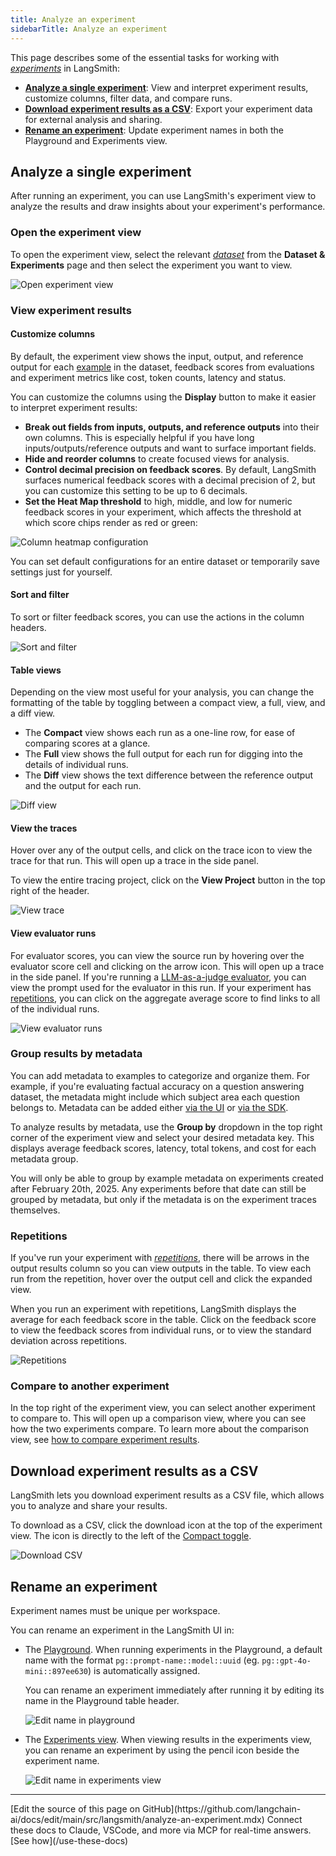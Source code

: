 ```yaml
---
title: Analyze an experiment
sidebarTitle: Analyze an experiment
---
```


This page describes some of the essential tasks for working with [_experiments_](/langsmith/evaluation-concepts#experiment) in LangSmith:

- **[Analyze a single experiment](#analyze-a-single-experiment)**: View and interpret experiment results, customize columns, filter data, and compare runs.
- **[Download experiment results as a CSV](#how-to-download-experiment-results-as-a-csv)**: Export your experiment data for external analysis and sharing.
- **[Rename an experiment](#how-to-rename-an-experiment)**: Update experiment names in both the Playground and Experiments view.

## Analyze a single experiment

After running an experiment, you can use LangSmith's experiment view to analyze the results and draw insights about your experiment's performance.

### Open the experiment view

To open the experiment view, select the relevant [_dataset_](/langsmith/evaluation-concepts#datasets) from the **Dataset & Experiments** page and then select the experiment you want to view.

![Open experiment view](/langsmith/images/select-experiment.png)

### View experiment results

#### Customize columns

By default, the experiment view shows the input, output, and reference output for each [example](/langsmith/evaluation-concepts#examples) in the dataset, feedback scores from evaluations and experiment metrics like cost, token counts, latency and status.

You can customize the columns using the **Display** button to make it easier to interpret experiment results:

- **Break out fields from inputs, outputs, and reference outputs** into their own columns. This is especially helpful if you have long inputs/outputs/reference outputs and want to surface important fields.
- **Hide and reorder columns** to create focused views for analysis.
- **Control decimal precision on feedback scores**. By default, LangSmith surfaces numerical feedback scores with a decimal precision of 2, but you can customize this setting to be up to 6 decimals.
- **Set the Heat Map threshold** to high, middle, and low for numeric feedback scores in your experiment, which affects the threshold at which score chips render as red or green:

![Column heatmap configuration](/langsmith/images/column-heat-map.png)

<Tip>
You can set default configurations for an entire dataset or temporarily save settings just for yourself.
</Tip>

#### Sort and filter

To sort or filter feedback scores, you can use the actions in the column headers.

![Sort and filter](/langsmith/images/sort-filter.png)

#### Table views

Depending on the view most useful for your analysis, you can change the formatting of the table by toggling between a compact view, a full, view, and a diff view.

- The **Compact** view shows each run as a one-line row, for ease of comparing scores at a glance.
- The **Full** view shows the full output for each run for digging into the details of individual runs.
- The **Diff** view shows the text difference between the reference output and the output for each run.

![Diff view](/langsmith/images/diff-mode.png)

#### View the traces

Hover over any of the output cells, and click on the trace icon to view the trace for that run. This will open up a trace in the side panel.

To view the entire tracing project, click on the **View Project** button in the top right of the header.

![View trace](/langsmith/images/view-trace.png)

#### View evaluator runs

For evaluator scores, you can view the source run by hovering over the evaluator score cell and clicking on the arrow icon. This will open up a trace in the side panel. If you're running a [LLM-as-a-judge evaluator](/langsmith/llm-as-judge), you can view the prompt used for the evaluator in this run. If your experiment has [repetitions](/langsmith/evaluation-concepts#repetitions), you can click on the aggregate average score to find links to all of the individual runs.

![View evaluator runs](/langsmith/images/evaluator-run.png)

### Group results by metadata

You can add metadata to examples to categorize and organize them. For example, if you're evaluating factual accuracy on a question answering dataset, the metadata might include which subject area each question belongs to. Metadata can be added either [via the UI](/langsmith/manage-datasets-in-application#edit-example-metadata) or [via the SDK](/langsmith/manage-datasets-programmatically#update-single-example).

To analyze results by metadata, use the **Group by** dropdown in the top right corner of the experiment view and select your desired metadata key. This displays average feedback scores, latency, total tokens, and cost for each metadata group.

<Info>
You will only be able to group by example metadata on experiments created after February 20th, 2025. Any experiments before that date can still be grouped by metadata, but only if the metadata is on the experiment traces themselves.
</Info>

### Repetitions

If you've run your experiment with [_repetitions_](/langsmith/evaluation-concepts#repetitions), there will be arrows in the output results column so you can view outputs in the table. To view each run from the repetition, hover over the output cell and click the expanded view.

When you run an experiment with repetitions, LangSmith displays the average for each feedback score in the table. Click on the feedback score to view the feedback scores from individual runs, or to view the standard deviation across repetitions.

![Repetitions](/langsmith/images/repetitions.png)

### Compare to another experiment

In the top right of the experiment view, you can select another experiment to compare to. This will open up a comparison view, where you can see how the two experiments compare. To learn more about the comparison view, see [how to compare experiment results](/langsmith/compare-experiment-results).

## Download experiment results as a CSV

LangSmith lets you download experiment results as a CSV file, which allows you to analyze and share your results.

To download as a CSV, click the download icon at the top of the experiment view. The icon is directly to the left of the [Compact toggle](/langsmith/compare-experiment-results#adjust-the-table-display).

![Download CSV](/langsmith/images/download-experiment-results-as-csv.png)

## Rename an experiment

<Note>
Experiment names must be unique per workspace.
</Note>

You can rename an experiment in the LangSmith UI in:

- The [Playground](#renaming-an-experiment-in-the-playground). When running experiments in the Playground, a default name with the format `pg::prompt-name::model::uuid` (eg. `pg::gpt-4o-mini::897ee630`) is automatically assigned.

  You can rename an experiment immediately after running it by editing its name in the Playground table header.

  ![Edit name in playground](/langsmith/images/rename-in-playground.png)

- The [Experiments view](#renaming-an-experiment-in-the-experiments-view). When viewing results in the experiments view, you can rename an experiment by using the pencil icon beside the experiment name.

  ![Edit name in experiments view](/langsmith/images/rename-in-experiments-view.png)

---

<Callout icon="pen-to-square" iconType="regular">
    [Edit the source of this page on GitHub](https://github.com/langchain-ai/docs/edit/main/src/langsmith/analyze-an-experiment.mdx)
</Callout>
<Tip icon="terminal" iconType="regular">
    Connect these docs to Claude, VSCode, and more via MCP for    real-time answers. [See how](/use-these-docs)
</Tip>
